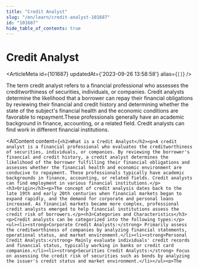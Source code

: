 ```yaml
---
title: "Credit Analyst"
slug: "/en/learn/credit-analyst-101687"
id: "101687"
hide_table_of_contents: true
---
```



# Credit Analyst

<ArticleMeta id={101687} updatedAt={'2023-09-26 13:58:58'} alias={`[]`} />
<div className='border-solid border-b border-t-0 my-4 border-[var(--ifm-color-gray-300)]' />

The term credit analyst refers to a financial professional who assesses the creditworthiness of securities, individuals, or companies. Credit analysts determine the likelihood that a borrower can repay their financial obligations by reviewing their financial and credit history and determining whether the state of the subject's financial health and the economic conditions are favorable to repayment.These professionals generally have an academic background in finance, accounting, or a related field. Credit analysts can find work in different financial institutions.

<AIContent content={`<h2>What is a Credit Analyst</h2><p>A credit analyst is a financial professional who evaluates the creditworthiness of securities, individuals, or companies. By reviewing the borrower's financial and credit history, a credit analyst determines the likelihood of the borrower fulfilling their financial obligations and assesses whether the financial health and economic environment are conducive to repayment. These professionals typically have academic backgrounds in finance, accounting, or related fields. Credit analysts can find employment in various financial institutions.</p><h3>Origin</h3><p>The concept of credit analysis dates back to the late 19th and early 20th centuries when financial markets began to expand rapidly, and the demand for corporate and personal loans increased. As financial markets became more complex, professional credit analysts emerged to help financial institutions assess the credit risk of borrowers.</p><h3>Categories and Characteristics</h3><p>Credit analysts can be categorized into the following types:</p><ul><li><strong>Corporate Credit Analysts:</strong> Primarily assess the creditworthiness of companies by analyzing financial statements, operational status, and market environment.</li><li><strong>Personal Credit Analysts:</strong> Mainly evaluate individuals' credit records and financial status, typically working in banks or credit card companies.</li><li><strong>Securities Credit Analysts:</strong> Focus on assessing the credit risk of securities such as bonds by analyzing the issuer's credit status and market environment.</li></ul><p>The work of these analysts involves data analysis, financial statement interpretation, and risk assessment.</p><h3>Specific Cases</h3><p><strong>Case One:</strong> A corporate credit analyst at a bank evaluates a loan application from a small to medium-sized enterprise. By analyzing the company's financial statements, cash flow, and market prospects, the analyst finds that the company has a strong repayment ability and approves the loan application.</p><p><strong>Case Two:</strong> A personal credit analyst at a credit card company reviews a customer's credit card application. By examining the customer's credit history and income proof, the analyst finds that the customer has a high credit score and approves the credit card application.</p><h3>Common Questions</h3><p><strong>Question One:</strong> What skills are required for a credit analyst?<br/><strong>Answer:</strong> Credit analysts need to have strong data analysis skills, financial statement interpretation abilities, and risk assessment capabilities.</p><p><strong>Question Two:</strong> What is the job outlook for credit analysts?<br/><strong>Answer:</strong> With the continuous development of financial markets, the demand for credit analysts is increasing, and the job outlook is positive.</p>`} id={101687} />
